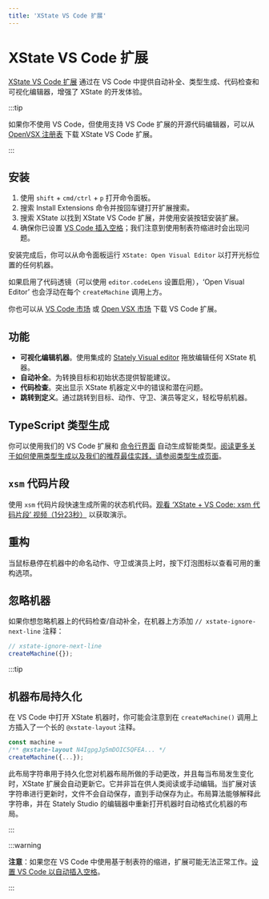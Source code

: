 ```yaml
---
title: 'XState VS Code 扩展'
---
```


# XState VS Code 扩展

[XState VS Code 扩展](https://marketplace.visualstudio.com/items?itemName=statelyai.stately-vscode) 通过在 VS Code 中提供自动补全、类型生成、代码检查和可视化编辑器，增强了 XState 的开发体验。

:::tip

如果你不使用 VS Code，但使用支持 VS Code 扩展的开源代码编辑器，可以从 [OpenVSX 注册表](https://open-vsx.org/extension/statelyai/stately-vscode) 下载 XState VS Code 扩展。

:::

## 安装

1. 使用 `shift` + `cmd/ctrl` + `p` 打开命令面板。
2. 搜索 Install Extensions 命令并按回车键打开扩展搜索。
3. 搜索 XState 以找到 XState VS Code 扩展，并使用安装按钮安装扩展。
4. 确保你已设置 [VS Code 插入空格](https://code.visualstudio.com/docs/editor/codebasics#_indentation)；我们注意到使用制表符缩进时会出现问题。

安装完成后，你可以从命令面板运行 `XState: Open Visual Editor` 以打开光标位置的任何机器。

如果启用了代码透镜（可以使用 `editor.codeLens` 设置启用），‘Open Visual Editor’ 也会浮动在每个 `createMachine` 调用上方。

你也可以从 [VS Code 市场](https://marketplace.visualstudio.com/items?itemName=statelyai.stately-vscode) 或 [Open VSX 市场](https://open-vsx.org/extension/statelyai/stately-vscode) 下载 VS Code 扩展。

## 功能

- **可视化编辑机器**。使用集成的 [Stately Visual editor](https://stately.ai/editor) 拖放编辑任何 XState 机器。
- **自动补全**。为转换目标和初始状态提供智能建议。
- **代码检查**。突出显示 XState 机器定义中的错误和潜在问题。
- **跳转到定义**。通过跳转到目标、动作、守卫、演员等定义，轻松导航机器。

## TypeScript 类型生成

你可以使用我们的 VS Code 扩展和 [命令行界面](developer-tools.mdx#xstate-cli-command-line-interface) 自动生成智能类型。[阅读更多关于如何使用类型生成以及我们的推荐最佳实践，请参阅类型生成页面](typegen.mdx)。

## `xsm` 代码片段

使用 `xsm` 代码片段快速生成所需的状态机代码。[观看 ‘XState + VS Code: xsm 代码片段’ 视频（1分23秒）](https://www.youtube.com/watch?v=Gk3mdlqadYM) 以获取演示。

## 重构

当鼠标悬停在机器中的命名动作、守卫或演员上时，按下灯泡图标以查看可用的重构选项。

## 忽略机器

如果你想忽略机器上的代码检查/自动补全，在机器上方添加 `// xstate-ignore-next-line` 注释：

```js
// xstate-ignore-next-line
createMachine({});
```

:::tip

## 机器布局持久化

在 VS Code 中打开 XState 机器时，你可能会注意到在 `createMachine()` 调用上方插入了一个长的 `@xstate-layout` 注释。

```js
const machine =
/** @xstate-layout N4IgpgJg5mDOIC5QFEA... */
createMachine({...});
```

此布局字符串用于持久化您对机器布局所做的手动更改，并且每当布局发生变化时，XState 扩展会自动更新它。它并非旨在供人类阅读或手动编辑。当扩展对该字符串进行更新时，文件不会自动保存，直到手动保存为止。布局算法能够解释此字符串，并在 Stately Studio 的编辑器中重新打开机器时自动格式化机器的布局。

:::

:::warning

**注意**：如果您在 VS Code 中使用基于制表符的缩进，扩展可能无法正常工作。[设置 VS Code 以自动插入空格](https://code.visualstudio.com/docs/editor/codebasics#_indentation)。

:::
